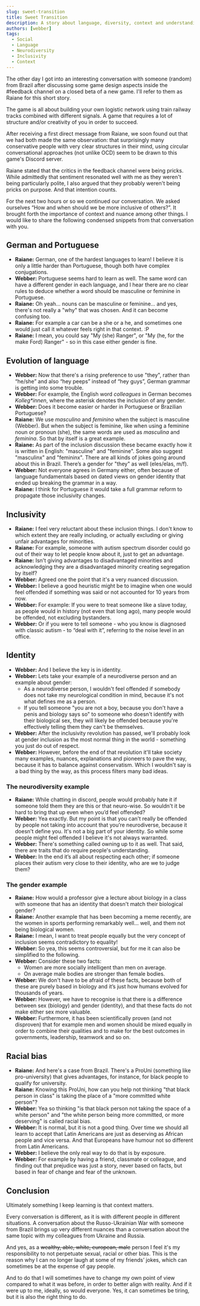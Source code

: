 ```yaml
---
slug: sweet-transition
title: Sweet Transition
description: A story about language, diversity, context and understanding
authors: [webber]
tags:
  - Social
  - Language
  - Neurodiversity
  - Inclusivity
  - Context
---
```


The other day I got into an interesting conversation with someone (random) from Brazil after
discussing some game design aspects inside the #feedback channel on a closed beta of a new game.
I'll refer to them as Raiane for this short story.

<!-- truncate -->

The game is all about building your own logistic network using train railway tracks combined with
different signals. A game that requires a lot of structure and/or creativity of you in order to
succeed.

After receiving a first direct message from Raiane, we soon found out that we had both made the same
observation: that surprisingly many conservative people with very clear structures in their mind,
using circular conversational approaches (not unlike OCD) seem to be drawn to this game's Discord
server.

Raiane stated that the critics in the feedback channel were being pricks. While admittedly that
sentiment resonated well with me as they weren't being particularly polite, I also argued that they
probably weren't being pricks on purpose. And that intention counts.

For the next two hours or so we continued our conversation. We asked ourselves “How and when should
we be more inclusive of others?”. It brought forth the importance of context and nuance among other
things. I would like to share the following condensed snippets from that conversation with you.

## German and Portuguese

- **Raiane:** German, one of the hardest languages to learn! I believe it is only a little harder
  than Portuguese, though both have complex conjugations.
- **Webber:** Portuguese seems hard to learn as well. The same word can have a different gender in
  each language, and I hear there are no clear rules to deduce whether a word should be masculine or
  feminine in Portuguese.
- **Raiane:** Oh yeah... nouns can be masculine or feminine... and yes, there's not really a "why"
  that was chosen. And it can become confusing too.
- **Raiane:** For example a car can be a she or a he, and sometimes one would just call it whatever
  feels right in that context. :P
- **Raiane:** I mean, you could say "My (she) Ranger", or "My (he, for the make Ford) Ranger" - so
  in this case either gender is fine.

## Evolution of language

- **Webber:** Now that there's a rising preference to use "they", rather than “he/she” and also “hey
  peeps” instead of “hey guys”, German grammar is getting into some trouble.
- **Webber:** For example, the English word _colleagues_ in German becomes _Kolleg\*innen_, where
  the asterisk denotes the inclusion of any gender.
- **Webber:** Does it become easier or harder in Portuguese or Brazilian Portuguese?
- **Raiane:** We use _masculino_ and _feminino_ when the subject is masculine (Webber). But when the
  subject is feminine, like when using a feminine noun or pronoun (she), the same words are used as
  _masculina_ and _feminina_. So that by itself is a great example.
- **Raiane:** As part of the inclusion discussion these became exactly how it is written in English:
  "masculine" and "feminine". Some also suggest "masculinx" and "femininx". There are all kinds of
  jokes going around about this in Brazil. There’s a gender for "they" as well (eles/elas, m/f).
- **Webber:** Not everyone agrees in Germany either, often because of language fundamentals based on
  dated views on gender identity that ended up breaking the grammar in a way.
- **Raiane:** I think for Portuguese it would take a full grammar reform to propagate those
  inclusivity changes.

## Inclusivity

- **Raiane:** I feel very reluctant about these inclusion things. I don't know to which extent they
  are really including, or actually excluding or giving unfair advantages for minorities.
- **Raiane:** For example, someone with autism spectrum disorder could go out of their way to let
  people know about it, just to get an advantage.
- **Raiane:** Isn't giving advantages to disadvantaged minorities and acknowledging they are a
  disadvantaged minority creating segregation by itself?
- **Webber:** Agreed one the point that it's a very nuanced discussion.
- **Webber:** I believe a good heuristic might be to imagine when one would feel offended if
  something was said or not accounted for 10 years from now.
- **Webber:** For example: If you were to treat someone like a slave today, as people would in
  history (not even that long ago), many people would be offended, not excluding bystanders.
- **Webber:** Or if you were to tell someone - who you know is diagnosed with classic autism - to
  “deal with it”, referring to the noise level in an office.

## Identity

- **Webber:** And I believe the key is in identity.
- **Webber:** Lets take your example of a neurodiverse person and an example about gender:
  - As a neurodiverse person, I wouldn't feel offended if somebody does not take my neurological
    condition in mind, because it's not what defines me as a person.
  - If you tell someone "you are not a boy, because you don't have a penis and biology says so" to
    someone who doesn't identify with their biological sex, they will likely be offended because
    you're effectively telling them they can't be themselves.
- **Webber:** After the inclusivity revolution has passed, we'll probably look at gender inclusion
  as the most normal thing in the world - something you just do out of respect.
- **Webber:** However, before the end of that revolution it'll take society many examples, nuances,
  explanations and pioneers to pave the way, because it has to balance against conservatism. Which I
  wouldn't say is a bad thing by the way, as this process filters many bad ideas.

### The neurodiversity example

- **Raiane:** While chatting in discord, people would probably hate it if someone told them they are
  this or that neuro-wise. So wouldn't it be hard to bring that up even when you’d feel offended?
- **Webber:** Yea exactly. But my point is that you can't really be offended by people not taking
  into account that you’re neurodiverse, because it doesn't define you. It's not a big part of your
  identity. So while some people might feel offended I believe it's not always warranted.
- **Webber:** There's something called owning up to it as well. That said, there are traits that do
  require people's understanding.
- **Webber:** In the end it’s all about respecting each other; if someone places their autism very
  close to their identity, who are we to judge them?

### The gender example

- **Raiane:** How would a professor give a lecture about biology in a class with someone that has an
  identity that doesn't match their biological gender?
- **Raiane:** Another example that has been becoming a meme recently, are the women in sports
  performing remarkably well... well, and them not being biological women.
- **Raiane:** I mean, I want to treat people equally but the very concept of inclusion seems
  contradictory to equality!
- **Webber:** So yea, this seems controversial, but for me it can also be simplified to the
  following.
- **Webber:** Consider these two facts:
  - Women are more socially intelligent than men on average.
  - On average male bodies are stronger than female bodies.
- **Webber:** We don't have to be afraid of these facts, because both of these are purely based in
  biology and it’s just how humans evolved for thousands of years.
- **Webber:** However, we have to recognise is that there is a difference between sex (biology) and
  gender (identity), and that these facts do not make either sex more valuable.
- **Webber:** Furthermore, it has been scientifically proven (and not disproven) that for example
  men and women should be mixed equally in order to combine their qualities and to make for the best
  outcomes in governments, leadership, teamwork and so on.

## Racial bias

- **Raiane:** And here's a case from Brazil. There's a ProUni (something like pro-university) that
  gives advantages, for instance, for black people to qualify for university.
- **Raiane:** Knowing this ProUni, how can you help not thinking "that black person in class" is
  taking the place of a "more committed white person"?
- **Webber:** Yea so thinking "is that black person not taking the space of a white person" and "the
  white person being more committed, or more deserving" is called racial bias.
- **Webber:** It is normal, but it is not a good thing. Over time we should all learn to accept that
  Latin Americans are just as deserving as African people and vice versa. And that Europeans have
  humour not so different from Latin Americans.
- **Webber:** I believe the only real way to do that is by exposure.
- **Webber:** For example by having a friend, classmate or colleague, and finding out that prejudice
  was just a story, never based on facts, but based in fear of change and fear of the unknown.

## Conclusion

Ultimately something I keep learning is that context matters.

Every conversation is different, as it is with different people in different situations. A
conversation about the Russo-Ukrainian War with someone from Brazil brings up very different nuances
than a conversation about the same topic with my colleagues from Ukraine and Russia.

And yes, as a ~~wealthy, able, white, european, male~~ person I feel it's my responsibility to not
perpetuate sexual, racial or other bias. This is the reason why I can no longer laugh at some of my
friends’ jokes, which can sometimes be at the expense of gay people.

And to do that I will sometimes have to change my own point of view compared to what it was before,
in order to better align with reality. And if it were up to me, ideally, so would everyone. Yes, it
can sometimes be tiring, but it is also the right thing to do.
